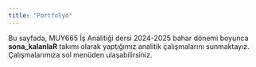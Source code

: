 ```yaml
---
title: "Portfolyo"
---
```


Bu sayfada, MUY665 İş Analitiği dersi 2024-2025 bahar dönemi boyunca
**sona_kalanlaR** takımı olarak yaptığımız analitik çalışmalarını
sunmaktayız. Çalışmalarımıza sol menüden ulaşabilirsiniz.
